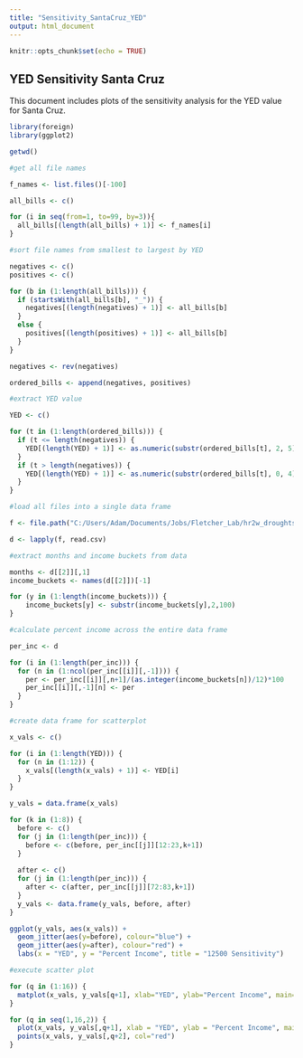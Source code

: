 ```yaml
---
title: "Sensitivity_SantaCruz_YED"
output: html_document
---
```


```r
knitr::opts_chunk$set(echo = TRUE)
```

## YED Sensitivity Santa Cruz

This document includes plots of the sensitivity analysis for the YED value for Santa Cruz.

```r
library(foreign)
library(ggplot2)

getwd()

#get all file names

f_names <- list.files()[-100]

all_bills <- c()

for (i in seq(from=1, to=99, by=3)){
  all_bills[(length(all_bills) + 1)] <- f_names[i]
}

#sort file names from smallest to largest by YED

negatives <- c()
positives <- c()

for (b in (1:length(all_bills))) {
  if (startsWith(all_bills[b], "_")) {
    negatives[(length(negatives) + 1)] <- all_bills[b]
  }
  else {
    positives[(length(positives) + 1)] <- all_bills[b]
  }
}

negatives <- rev(negatives)

ordered_bills <- append(negatives, positives)

#extract YED value

YED <- c()

for (t in (1:length(ordered_bills))) {
  if (t <= length(negatives)) {
    YED[(length(YED) + 1)] <- as.numeric(substr(ordered_bills[t], 2, 5))*(-1)
  }
  if (t > length(negatives)) {
    YED[(length(YED) + 1)] <- as.numeric(substr(ordered_bills[t], 0, 4))
  }
}

#load all files into a single data frame

f <- file.path("C:/Users/Adam/Documents/Jobs/Fletcher_Lab/hr2w_droughts/outputs/santa_cruz/sensitivity/YED/5.17", ordered_bills)

d <- lapply(f, read.csv)

#extract months and income buckets from data

months <- d[[2]][,1]
income_buckets <- names(d[[2]])[-1]

for (y in (1:length(income_buckets))) {
    income_buckets[y] <- substr(income_buckets[y],2,100)
}

#calculate percent income across the entire data frame

per_inc <- d

for (i in (1:length(per_inc))) {
  for (n in (1:ncol(per_inc[[i]][,-1]))) {
    per <- per_inc[[i]][,n+1]/(as.integer(income_buckets[n])/12)*100
    per_inc[[i]][,-1][n] <- per
  }
}

#create data frame for scatterplot

x_vals <- c()

for (i in (1:length(YED))) {
  for (n in (1:12)) {
    x_vals[(length(x_vals) + 1)] <- YED[i]
  }
}

y_vals = data.frame(x_vals)

for (k in (1:8)) {
  before <- c()
  for (j in (1:length(per_inc))) {
    before <- c(before, per_inc[[j]][12:23,k+1])
  }
  
  after <- c()
  for (j in (1:length(per_inc))) {
    after <- c(after, per_inc[[j]][72:83,k+1])
  }
  y_vals <- data.frame(y_vals, before, after)
}

ggplot(y_vals, aes(x_vals)) + 
  geom_jitter(aes(y=before), colour="blue") + 
  geom_jitter(aes(y=after), colour="red") + 
  labs(x = "YED", y = "Percent Income", title = "12500 Sensitivity")

#execute scatter plot

for (q in (1:16)) {
  matplot(x_vals, y_vals[q+1], xlab="YED", ylab="Percent Income", main=income_buckets[(q/2+0.5)])
}

for (q in seq(1,16,2)) {
  plot(x_vals, y_vals[,q+1], xlab = "YED", ylab = "Percent Income", main=income_buckets[(q/2+0.5)])
  points(x_vals, y_vals[,q+2], col="red")
}
```



